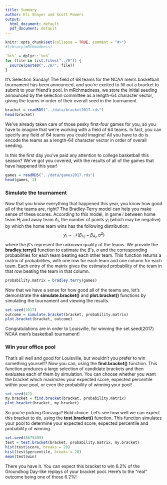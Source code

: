 ```yaml
---
title: Summary
author: Eli Shayer and Scott Powers
output:
  html_document: default
  pdf_document: default
---
```


```r
knitr::opts_chunk$set(collapse = TRUE, comment = "#>")
#library(mRchmadness)
```

```r
`%>%` = dplyr::`%>%`
for (file in list.files("../R")) {
  source(paste0("../R/", file))
}
```

It's Selection Sunday! The field of 68 teams for the NCAA men's basketball tournament has been
announced, and you're excited to fill out a bracket to submit to your friend's pool. In
mRchmadness, we store the initial seeding announced by the selection committee as a length-64
character vector, giving the teams in order of their overall seed in the tournament.

```r
bracket = readRDS("../data/bracket2017.rds")
head(bracket)
```

We've already taken care of those pesky first-four games for you, so you have to imagine that
we're working with a field of 64 teams. In fact, you can specify any field of 64 teams you could
imagine! All you have to do is encode the teams as a length-64 character vector in order of
overall seeding.

Is this the first day you've paid any attention to college basketball this season? We've got
you covered, with the results of all of the games that have happened this year!

```r
games = readRDS("../data/games2017.rds")
head(games, 2)
```

### Simulate the tournament

Now that you know everything that happened this year, you know how good all of the teams are,
right? The Bradley-Terry model can help you make sense of these scores. According to this model,
in game $i$ between home team $H_i$ and away team $A_i$, the number of points $y_i$ (which may
be negative) by which the home team wins has the following distribution:
$$y_i\sim\mathcal N(\beta_{H_i} - \beta_{A_i}, \sigma^2)$$
where the $\beta$'s represent the unknown quality of the teams. We provide the
**bradley.terry()**
function to estimate the $\beta$'s, $\sigma$ and the corresponding probabilities for each team
beating each other team.  This function returns a matrix of probabilities, with one row for each
team and one column for each team. Each entry of the matrix gives the estimated probability of
the team in that row beating the team in that column.

```r
probability.matrix = bradley.terry(games)
```

Now that we have a sense for how good all of the teams are, let's demonstrate the
**simulate.bracket()** and **plot.bracket()** functions by simulating the tournament and
viewing the results.

```r
set.seed(2017)
outcome = simulate.bracket(bracket, probability.matrix)
plot.bracket(bracket, outcome)
```

Congratulations are in order to Louisville, for winning the set.seed(2017) NCAA men's
basketball tournament!

### Win your office pool

That's all well and good for Louisville, but wouldn't you prefer to win something yourself?
Now you can, using the **find.bracket()** function. This function produces a large selection
of candidate brackets and then evaluates each of them by simulation. You can choose whether
you want the bracket which maximizes your expected score, expected percentile within your pool,
or even the probability of winning your pool!

```r
set.seed(42)
my.bracket = find.bracket(bracket, probability.matrix)
plot.bracket(bracket, my.bracket)
```

So you're picking Gonzaga? Bold choice. Let's see how well we can expect this bracket to do,
using the **test.bracket()** function. This function simulates your pool to determine your
expected score, expected percentile and probability of winning.

```r
set.seed(8675309)
test = test.bracket(bracket, probability.matrix, my.bracket)
hist(test$score, breaks = 20)
hist(test$percentile, breaks = 20)
mean(test$win)
```

There you have it. You can expect this bracket to win 6.2% of the Groundhog Day-like replays
of your bracket pool. Here's to the "real" outcome being one of those 6.2%!


